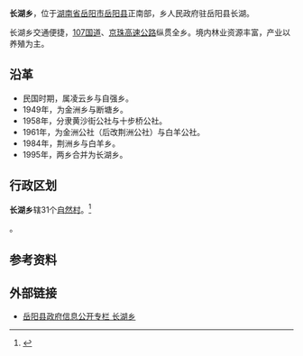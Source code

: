{{Otheruses
|subject=[[湖南省|湖南省]][[岳阳县|岳阳县]]所辖“'''[[鄉|乡]]'''”
|other=同名中国乡镇区划单位
|长湖乡 
}}
{{中国乡级行政区|43/06/21/203/000
| 政府驻地 = 宝塔集镇
| 总面积 = 120.73[[平方公里|平方公里]]  
| 总人口 = 3.65万
| 邮政编码 = 414127
| 电话区号 = 730
| 乡党委书记 = 刘卫兵
| 乡长 = 刘传雄
}}

'''长湖乡'''，位于[[湖南省|湖南省]][[岳阳市|岳阳市]][[岳阳县|岳阳县]]正南部，乡人民政府驻岳阳县长湖。

长湖乡交通便捷，[[107国道|107国道]]、[[京珠高速公路|京珠高速公路]]纵贯全乡。境内林业资源丰富，产业以养殖为主。

==沿革==
*民国时期，属凌云乡与自强乡。
*1949年，为金洲乡与断塘乡。
*1958年，分隶黄沙街公社与十步桥公社。
*1961年，为金洲公社（后改荆洲公社）与白羊公社。
*1984年，荆洲乡与白羊乡。
*1995年，两乡合并为长湖乡。

==行政区划==
'''长湖乡'''辖31个[[自然村|自然村]]。<ref>{{PRC admin/ref sgc|43/06/21/203/000}}</ref>

{{PRC admin/children|43/06/21/203/000}}。

== 参考资料 ==
{{reflist}}

==外部链接==
*[http://www.yyxch.com.cn/ 岳阳县政府信息公开专栏 长湖乡]{{dead link|date=2018年5月 |bot=InternetArchiveBot |fix-attempted=yes }}

{{PRC admin/navcat|43/06/21/203/000}}